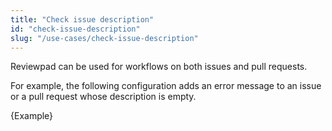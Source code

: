 ```yaml
---
title: "Check issue description"
id: "check-issue-description"
slug: "/use-cases/check-issue-description"
---
```



Reviewpad can be used for workflows on both issues and pull requests.

For example, the following configuration adds an error message to an issue or a pull request whose description is empty.

<CodeBlock language="yml" title="reviewpad.yml">{Example}</CodeBlock>
